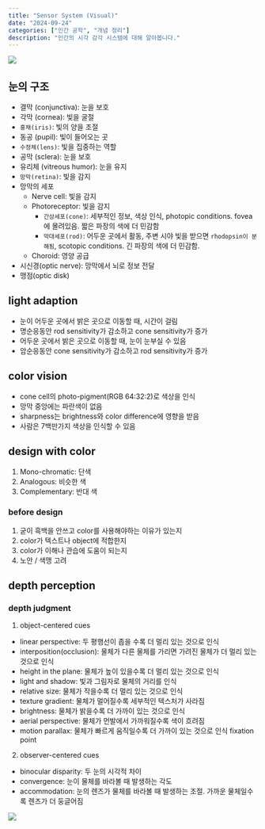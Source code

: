 ```yaml
---
title: "Sensor System (Visual)"
date: "2024-09-24"
categories: ["인간 공학", "개념 정리"]
description: "인간의 시각 감각 시스템에 대해 알아봅니다."
---
```


![](/img/db-thumb.jpg){.post-thumbnail}

## 눈의 구조
- 결막 (conjunctiva): 눈을 보호
- 각막 (cornea): 빛을 굴절
- `홍채(iris)`: 빛의 양을 조절
- 동공 (pupil): 빛이 들어오는 곳
- `수정체(lens)`: 빛을 집중하는 역할
- 공막 (sclera): 눈을 보호
- 유리체 (vitreous humor): 눈을 유지
- `망막(retina)`: 빛을 감지
- 망막의 세포
  - Nerve cell: 빛을 감지
  - Photoreceptor: 빛을 감지
    - `간상세포(cone)`: 세부적인 정보, 색상 인식, photopic conditions. fovea에 몰려있음. 짧은 파장의 색에 더 민감함
    - `막대세포(rod)`: 어두운 곳에서 활동, 주변 시야 빛을 받으면 `rhodopsin이 분해됨`, scotopic conditions. 긴 파장의 색에 더 민감함.
  - Choroid: 영양 공급 
- 시신경(optic nerve): 망막에서 뇌로 정보 전달
- 맹점(optic disk)

## light adaption
- 눈이 어두운 곳에서 밝은 곳으로 이동할 때, 시간이 걸림
- 명순응동안 rod sensitivity가 감소하고 cone sensitivity가 증가
- 어두운 곳에서 밝은 곳으로 이동할 때, 눈이 눈부실 수 있음
- 암순응동안 cone sensitivity가 감소하고 rod sensitivity가 증가

## color vision
- cone cell의 photo-pigment(RGB 64:32:2)로 색상을 인식
- 망막 중앙에는 파란색이 없음
- sharpness는 brightness와 color difference에 영향을 받음
- 사람은 7백만가지 색상을 인식할 수 있음

## design with color

1. Mono-chromatic: 단색
2. Analogous: 비슷한 색
3. Complementary: 반대 색

### before design

1. 굳이 흑백을 안쓰고 color를 사용해야하는 이유가 있는지
2. color가 텍스트나 object에 적합한지
3. color가 이해나 관습에 도움이 되는지
4. 노안 / 색맹 고려

## depth perception

### depth judgment

1. object-centered cues

- linear perspective: 두 평행선이 좁을 수록 더 멀리 있는 것으로 인식
- interposition(occlusion): 물체가 다른 물체를 가리면 가려진 물체가 더 멀리 있는 것으로 인식
- height in the plane: 물체가 높이 있을수록 더 멀리 있는 것으로 인식
- light and shadow: 빛과 그림자로 물체의 거리를 인식
- relative size: 물체가 작을수록 더 멀리 있는 것으로 인식
- texture gradient: 물체가 멀어질수록 세부적인 텍스처가 사라짐
- brightness: 물체가 밝을수록 더 가까이 있는 것으로 인식
- aerial perspective: 물체가 먼발에서 가까워질수록 색이 흐려짐
- motion parallax: 물체가 빠르게 움직일수록 더 가까이 있는 것으로 인식 fixation point

2. observer-centered cues

- binocular disparity: 두 눈의 시각적 차이
- convergence: 눈이 물체를 바라볼 때 발생하는 각도
- accommodation: 눈의 렌즈가 물체를 바라볼 때 발생하는 조절. 가까운 물체일수록 렌즈가 더 둥글어짐

![](img/2024-10-07-06-29-59.png)
